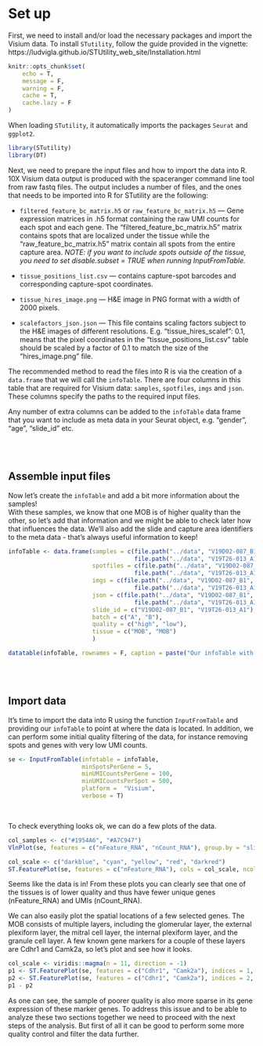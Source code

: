 # Set up

First, we need to install and/or load the necessary packages and import the Visium data. To install `STutility`, follow the guide provided in the vignette: https://ludvigla.github.io/STUtility_web_site/Installation.html  

```r
knitr::opts_chunk$set(
	echo = T,
	message = F,
	warning = F,
	cache = T,
	cache.lazy = F
)
```


When loading `STutility`, it automatically imports the packages `Seurat` and `ggplot2`. 

```r

library(STutility)
library(DT)

```

Next, we need to prepare the input files and how to import the data into R. 10X Visium data output is produced with the spaceranger command line tool from raw fastq files. The output includes a number of files, and the ones that needs to be imported into R for STutility are the following:


* `filtered_feature_bc_matrix.h5` or `raw_feature_bc_matrix.h5` --- Gene expression matrices in .h5 format containing the raw UMI counts for each spot and each gene. The “filtered_feature_bc_matrix.h5” matrix contains spots that are localized under the tissue while the “raw_feature_bc_matrix.h5” matrix contain all spots from the entire capture area. *NOTE: if you want to include spots outside of the tissue, you need to set disable.subset = TRUE when running InputFromTable.*  

* `tissue_positions_list.csv` --- contains capture-spot barcodes and corresponding capture-spot coordinates.  

* `tissue_hires_image.png` --- H&E image in PNG format with a width of 2000 pixels.  

* `scalefactors_json.json` --- This file contains scaling factors subject to the H&E images of different resolutions. E.g. “tissue_hires_scalef”: 0.1, means that the pixel coordinates in the “tissue_positions_list.csv” table should be scaled by a factor of 0.1 to match the size of the “hires_image.png” file.  
  
  
The recommended method to read the files into R is via the creation of a `data.frame` that we will call the `infoTable`. There are four columns in this table that are required for Visium data: `samples`, `spotfiles`, `imgs` and `json`. These columns specify the paths to the required input files.  

Any number of extra columns can be added to the `infoTable` data frame that you want to include as meta data in your Seurat object, e.g. “gender”, “age”, “slide_id” etc.   

<br><br>

## Assemble input files

Now let's create the `infoTable` and add a bit more information about the samples!  
With these samples, we know that one MOB is of higher quality than the other, so let's add that information and we might be able to check later how that influences the data. We'll also add the slide and capture area identifiers to the meta data - that's always useful information to keep!  


```r
infoTable <- data.frame(samples = c(file.path("../data", "V19D02-087_B1", "filtered_feature_bc_matrix.h5"),
                                    file.path("../data", "V19T26-013_A1", "filtered_feature_bc_matrix.h5")),
                        spotfiles = c(file.path("../data", "V19D02-087_B1", "spatial", "tissue_positions_list.csv"),
                                    file.path("../data", "V19T26-013_A1", "spatial","tissue_positions_list.csv")),
                        imgs = c(file.path("../data", "V19D02-087_B1", "spatial", "tissue_hires_image.png"),
                                    file.path("../data", "V19T26-013_A1", "spatial","tissue_hires_image.png")),
                        json = c(file.path("../data", "V19D02-087_B1", "spatial", "scalefactors_json.json"),
                                    file.path("../data", "V19T26-013_A1", "spatial","scalefactors_json.json")),
                        slide_id = c("V19D02-087_B1", "V19T26-013_A1"),
                        batch = c("A", "B"),
                        quality = c("high", "low"),
                        tissue = c("MOB", "MOB")
                        )

datatable(infoTable, rownames = F, caption = paste("Our infoTable with added sample information"))
```
<br><br>

  
## Import data

It's time to import the data into R using the function `InputFromTable` and providing our `infoTable` to point at where the data is located. In addition, we can perform some initial quality filtering of the data, for instance removing spots and genes with very low UMI counts.  


```r

se <- InputFromTable(infotable = infoTable, 
                     minSpotsPerGene = 5,
                     minUMICountsPerGene = 100,
                     minUMICountsPerSpot = 500,
                     platform =  "Visium", 
                     verbose = T)

```

<br>

To check everything looks ok, we can do a few plots of the data.

```r

col_samples <- c("#1954A6", "#A7C947")
VlnPlot(se, features = c("nFeature_RNA", "nCount_RNA"), group.by = "slide_id", cols = col_samples)

```

```r

col_scale <- c("darkblue", "cyan", "yellow", "red", "darkred")
ST.FeaturePlot(se, features = c("nFeature_RNA"), cols = col_scale, ncol = 2, pt.size = 1.8, label.by = "slide_id")

```

Seems like the data is in! From these plots you can clearly see that one of the tissues is of lower quality and thus have fewer unique genes (nFeature_RNA) and UMIs (nCount_RNA).  
  
We can also easily plot the spatial locations of a few selected genes. The MOB consists of multiple layers, including the glomerular layer, the external plexiform layer, the mitral cell layer, the internal plexiform layer, and the granule cell layer. A few known gene markers for a couple of these layers are Cdhr1 and Camk2a, so let's plot and see how it looks.  
  
```r

col_scale <- viridis::magma(n = 11, direction = -1)
p1 <- ST.FeaturePlot(se, features = c("Cdhr1", "Camk2a"), indices = 1, max.cutoff = 10, ncol = 1, grid.ncol = 1, cols = col_scale, label.by = "slide_id", show.sb = FALSE)
p2 <- ST.FeaturePlot(se, features = c("Cdhr1", "Camk2a"), indices = 2, max.cutoff = 3, ncol = 1, grid.ncol = 1, cols = col_scale, label.by = "slide_id", show.sb = FALSE)
p1 - p2

```
  
  
As one can see, the sample of poorer quality is also more sparse in its gene expression of these marker genes. To address this issue and to be able to analyze these two sections together we need to proceed with the next steps of the analysis. But first of all it can be good to perform some more quality control and filter the data further.
  